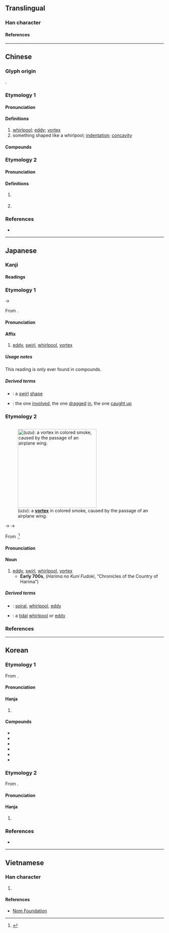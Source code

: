 {{also|涡}}
{{character info}}
==Translingual==

===Han character===
{{Han char|rn=85|rad=水|as=09|sn=12|four=37127|canj=EBBR|ids=⿰氵咼}}

====References====
{{Han ref|kx=0634.070|dkj=17771|dj=1041.040|hdz=31651.030|uh=6E26}}

----

==Chinese==

===Glyph origin===
{{Han etym}}
{{Han compound|水|咼|c1=s|c2=p|t1=water|ls=psc}}.

===Etymology 1===
{{zh-forms|s=涡|ss=呙}}

====Pronunciation====
{{zh-pron
|m=wō
|c=wo1
|h=pfs=vô
|mn=o/qz:o͘
|mc=2
|oc=2
|cat=n
}}

====Definitions====
{{zh-hanzi}}

# [[whirlpool]]; [[eddy]]; [[vortex]]
# something shaped like a whirlpool; [[indentation]]; [[concavity]]

====Compounds====
{{zh-der|捲入漩渦|梨渦|梨頰微渦|渦口|渦流|渦蟲|渦輪|渦輪機|漩渦|漩渦星雲|盤渦|笑渦|粉渦|翠渦|酒渦}}

===Etymology 2===
{{zh-forms|s=涡|alt=濄}}

====Pronunciation====
{{zh-pron
|m=guō
|c=gwo1
|mc=1
|oc=1
|cat=pn
}}

====Definitions====
{{zh-hanzi}}

# {{zh-div|河|水}} {{place|zh|t=Guo|river}}
# {{surname|zh}}

===References===
* {{R:yue:Hanzi}}

----

==Japanese==

===Kanji===
{{ja-kanji|grade=c|rs=水09}}

====Readings====
{{ja-readings
|goon=か<くわ, わ
|kanon=か<くわ, わ
|kanyoon=か<くわ
|kun=うず-<うづ-
}}

===Etymology 1===
{{ja-kanjitab|yomi=goon|か}}

{{IPAchar|/kwa/}} → {{IPAchar|/ka/}}

From {{der|ja|ltc|sort=か|-}} {{ltc-l|渦|id=1|eddy, swirl, whirlpool}}.

====Pronunciation====
{{ja-pron|か}}

====Affix====
{{ja-pos|affix|か|hhira=くわ}}

# [[eddy]], [[swirl]], [[whirlpool]], [[vortex]]

=====Usage notes=====
This reading is only ever found in compounds.

=====Derived terms=====
{{der-top}}
* {{ja-r|渦状|かじょう}}: a [[swirl]] [[shape]]
* {{ja-r|渦中|かちゅう}}: the one [[involved]], the one [[dragged]] [[in]], the one [[caught up]]
{{der-bottom}}

===Etymology 2===
<div style="float:right;">
{{wikipedia|lang=ja}}
{{wikipedia|Vortex}}
[[File:Airplane_vortex_edit.jpg|thumb|250px|{{lang|ja|渦}} (''uzu''): a '''[[vortex]]''' in colored smoke, caused by the passage of an airplane wing.]]
</div>
{{ja-kanjitab|yomi=k|うず}}

{{IPAchar|/udu/}} → {{IPAchar|/udzu/}} → {{IPAchar|/uzu/}}

From {{inh|ja|ojp|-|sort=うず}}.<ref name="KDJ">{{R:Kokugo Dai Jiten}}</ref>

====Pronunciation====
{{ja-pron|うず|acc=1|acc_ref=DJR}}

====Noun====
{{ja-noun|うず|hhira=うづ}}

# [[eddy]], [[swirl]], [[whirlpool]], [[vortex]]
#* '''Early 700s''', {{lang|ja|播磨国風土記}} (''Harima no Kuni Fudoki'', “Chronicles of the Country of Harima”)
#*: {{ja-usex|'''絞水'''の淵あり。故、'''宇頭'''川と号く。|'''うづ''' の ふち あり。 ^かれ、 '''^うづ'''がわ と なづく。|There is a deep '''whirl / eddy''' pool there. As such, it is called “'''Uzu'''gawa” ('''Eddy''' River).}}

=====Derived terms=====
{{der-top}}
* {{ja-r|渦%巻き|うず%まき}}: [[spiral]], [[whirlpool]], [[eddy]]
* {{ja-r|渦%潮|うず%しお}}: a [[tidal]] [[whirlpool]] or [[eddy]]
{{der-bottom}}

===References===
<references/>

----

==Korean==

===Etymology 1===
From {{der|ko|ltc|-}} {{ltc-l|渦|id=2}}.

{{collapse|
* {{hanja-dongguk|ᅙᅪᆼ|qwa}}
* {{hanja-hunmong|와|wa|地理#상05A|hun=뉘〯누〮리〮 와}}
|Historical readings
|bg=#FFFFFF}}

====Pronunciation====
{{ko-hanja-pron|와}}

====Hanja====
{{ko-hanja-search}}
{{ko-hanja|소용돌이|와}}

# {{hanja form of|와|[[whirlpool]]; [[eddy]]; [[vortex]]}}

====Compounds====
{{der-top3|Compounds}}
* {{ko-l|와중|渦中}}
* {{ko-l|와선|渦旋}}
* {{ko-l|선와|旋渦}}
* {{ko-l|와동|渦動}}
* {{ko-l|와류|渦流}}
* {{ko-l|와전류|渦電流}}
{{der-bottom}}

===Etymology 2===
From {{der|ko|ltc|-}} {{ltc-l|渦|id=1}}.

{{collapse|
* {{hanja-dongguk|광|kwa}}
|Historical readings
|bg=#FFFFFF}}

====Pronunciation====
{{ko-hanja-pron|과}}

====Hanja====
{{ko-hanja|[[강]] [[이름]]|과}}

# {{hanja form of|과|[[name]] of a [[river]]}}

===References===
* {{R:hanjadoc|6153}}

----

==Vietnamese==

===Han character===
{{vi-readings|rs=水09|reading=oa}}

# {{rfdef|vi|sort=水09}}

====References====
* [http://nomfoundation.org/common/nom_details.php?codepoint=6e26 Nom Foundation]